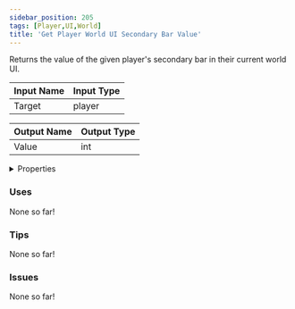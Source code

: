 ```yaml
---
sidebar_position: 205
tags: [Player,UI,World]
title: 'Get Player World UI Secondary Bar Value'
---
```


Returns the value of the given player's secondary bar in their current world UI.




<EsbSvg />

| Input Name | Input Type |
|-----------|-----------|
| Target | player |

| Output Name | Output Type |
|-----------|-----------|
| Value | int |


<details>
  <summary>Properties</summary>
  <div>
    <div>
    <table>
      <thead>
        <tr>
          <th>Is beta required?</th>
          <th>❌</th>
        </tr>
        <tr>
          <th>Is this chip a trolling risk?</th>
          <th>❌</th>
        </tr>
        <tr>
          <th>Is this chip a role assignment risk?</th>
          <th>❌</th>
        </tr>
        <tr>
          <th>Chip UUID</th>
          <th>cafb066f-d6f5-4a1a-a833-e1a0186c6d8e</th>
        </tr>
      </thead>
    </table>
    </div>
  </div>
</details>

### Uses

None so far!

### Tips

None so far!

### Issues

None so far!